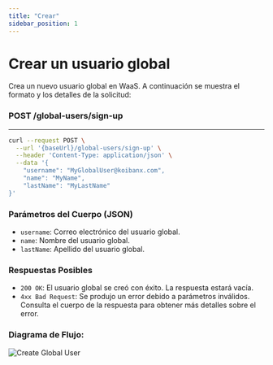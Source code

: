 ```yaml
---
title: "Crear"
sidebar_position: 1
---
```


# Crear un usuario global

Crea un nuevo usuario global en WaaS. A continuación se muestra el formato y los detalles de la solicitud:

### <span>POST</span> /global-users/sign-up

---

```bash
curl --request POST \
  --url '{baseUrl}/global-users/sign-up' \
  --header 'Content-Type: application/json' \
  --data '{
    "username": "MyGlobalUser@koibanx.com",
    "name": "MyName",
    "lastName": "MyLastName"
}'
```

### Parámetros del Cuerpo (JSON)

- `username`: Correo electrónico del usuario global.
- `name`: Nombre del usuario global.
- `lastName`: Apellido del usuario global.

### Respuestas Posibles

- `200 OK`: El usuario global se creó con éxito. La respuesta estará vacía.
- `4xx Bad Request`: Se produjo un error debido a parámetros inválidos. Consulta el cuerpo de la respuesta para obtener más detalles sobre el error.

### Diagrama de Flujo:

![Create Global User](/img/docs/global-user/createGlobalUser.png)
